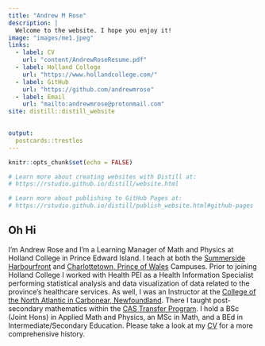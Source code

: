 ```yaml
---
title: "Andrew M Rose"
description: |
  Welcome to the website. I hope you enjoy it!
image: "images/me1.jpeg"
links:
  - label: CV
    url: "content/AndrewRoseResume.pdf"
  - label: Holland College
    url: "https://www.hollandcollege.com/"
  - label: GitHub
    url: "https://github.com/andrewmrose"
  - label: Email
    url: "mailto:andrewmrose@protonmail.com"
site: distill::distill_website

  
output:
  postcards::trestles
---
```


```r
knitr::opts_chunk$set(echo = FALSE)

# Learn more about creating websites with Distill at:
# https://rstudio.github.io/distill/website.html

# Learn more about publishing to GitHub Pages at:
# https://rstudio.github.io/distill/publish_website.html#github-pages

```

## Oh Hi {#pt}

I'm Andrew Rose and I'm a Learning Manager of Math and Physics at Holland College in Prince Edward Island. I teach at both the [Summerside Harbourfront](https://www.hollandcollege.com/about/campuses-and-centres/summerside-waterfront-campus.html) and [Charlottetown, Prince of Wales](https://www.google.com/maps/place/Holland+College/@46.2396504,-63.1217972,18z/data=!4m5!3m4!1s0x4b5e52e660aa9111:0x8245cdb2f7aa203c!8m2!3d46.2396405!4d-63.1206095?hl=en) Campuses. Prior to joining Holland College I worked with Health PEI as a Health Information Specialist performing statistical analysis and data visualization of data related to the province's healthcare services. As well, I was an Instructor at the [College of the North Atlantic in Carbonear, Newfoundland](https://www.cna.nl.ca/Explore-Our-Campuses/Carbonear.aspx). There I taught post-secondary mathematics within the [CAS Transfer Program](https://www.cna.nl.ca/program/cas-transfer-college-university#). I hold a BSc (Joint Hons) in Applied Math and Physics, an MSc in Math, and a BEd in Intermediate/Secondary Education. Please take a look at my [CV](content/AndrewRoseResume.pdf) for a more comprehensive history.